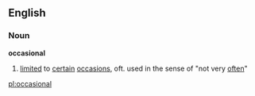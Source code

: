 ==English==
===Noun===
'''occasional'''

# [[limited]] to [[certain]] [[occasion]]s, oft. used in the sense of "not very [[often]]"

[[pl:occasional]]